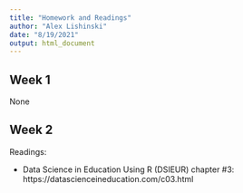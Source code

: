 ```yaml
---
title: "Homework and Readings"
author: "Alex Lishinski"
date: "8/19/2021"
output: html_document
---
```


## Week 1

None

## Week 2

Readings:

- Data Science in Education Using R (DSIEUR) chapter #3: https://datascienceineducation.com/c03.html
